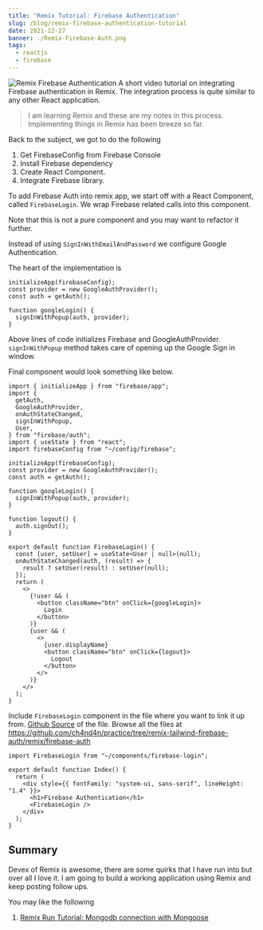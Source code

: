 ```yaml
---
title: "Remix Tutorial: Firebase Authentication"
slug: /blog/remix-firebase-authentication-tutorial
date: 2021-12-27
banner: ./Remix-Firebase-Auth.png
tags:
  - reactjs
  - firebase
---
```


![Remix Firebase Authentication](./Remix-Firebase-Auth.png)
A short video tutorial on integrating Firebase authentication
in Remix. The integration process is quite similar to any other
React application.

> I am learning Remix and these are my notes
> in this process. Implementing things in Remix has been breeze
> so far.

Back to the subject, we got to do the following

1. Get FirebaseConfig from Firebase Console
2. Install Firebase dependency
3. Create React Component.
4. Integrate Firebase library.

To add Firebase Auth into remix app, we start off with a
React Component, called `FirebaseLogin`. We wrap Firebase
related calls into this component.

Note that this is not a pure component and you may want to
refactor it further.

Instead of using `SignInWithEmailAndPassword` we configure Google Authentication.

The heart of the implementation is

```tsx
initializeApp(firebaseConfig);
const provider = new GoogleAuthProvider();
const auth = getAuth();

function googleLogin() {
  signInWithPopup(auth, provider);
}
```

Above lines of code initializes Firebase and GoogleAuthProvider.
`signInWithPopup` method takes care of opening up the Google Sign
in window.

Final component would look something like below.

```tsx:title=firebase-login.tsx
import { initializeApp } from "firebase/app";
import {
  getAuth,
  GoogleAuthProvider,
  onAuthStateChanged,
  signInWithPopup,
  User,
} from "firebase/auth";
import { useState } from "react";
import firebaseConfig from "~/config/firebase";

initializeApp(firebaseConfig);
const provider = new GoogleAuthProvider();
const auth = getAuth();

function googleLogin() {
  signInWithPopup(auth, provider);
}

function logout() {
  auth.signOut();
}

export default function FirebaseLogin() {
  const [user, setUser] = useState<User | null>(null);
  onAuthStateChanged(auth, (result) => {
    result ? setUser(result) : setUser(null);
  });
  return (
    <>
      {!user && (
        <button className="btn" onClick={googleLogin}>
          Login
        </button>
      )}
      {user && (
        <>
          {user.displayName}
          <button className="btn" onClick={logout}>
            Logout
          </button>
        </>
      )}
    </>
  );
}
```

Include `FirebaseLogin` component in the file where you want
to link it up from. [Github Source](https://github.com/ch4nd4n/practice/blob/remix-tailwind-firebase-auth/remix/firebase-auth/app/components/firebase-login.tsx) of the file. Browse
all the files at https://github.com/ch4nd4n/practice/tree/remix-tailwind-firebase-auth/remix/firebase-auth

```tsx
import FirebaseLogin from "~/components/firebase-login";

export default function Index() {
  return (
    <div style={{ fontFamily: "system-ui, sans-serif", lineHeight: "1.4" }}>
      <h1>Firebase Authentication</h1>
      <FirebaseLogin />
    </div>
  );
}
```

## Summary

Devex of Remix is awesome, there are some quirks that I have run into
but over all I love it. I am going to build a working application using
Remix and keep posting follow ups.

You may like the following

1. [Remix Run Tutorial: Mongodb connection with Mongoose](http://localhost:8000/blog/remix-run-mongodb-tutorial)
